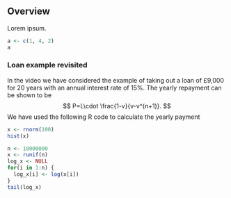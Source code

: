 ## Overview

Lorem ipsum.

```r
a <- c(1, 4, 2)
a
```
### Loan example revisited
In the video we have considered the example of taking out a loan of £9,000 for 20 years with an annual interest rate of 15%. The yearly repayment can be shown to be
$$
P=L\cdot \frac{1-v}{v-v^(n+1)}.
$$
We have used the following R code to calculate the yearly payment

```r
x <- rnorm(100)
hist(x)
```

```r
n <- 10000000
x <- runif(n)
log_x <- NULL
for(i in 1:n) {
  log_x[i] <- log(x[i])
}
tail(log_x)
```
